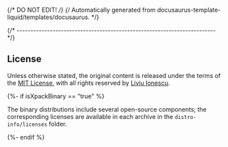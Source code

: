 {/* DO NOT EDIT! */}
{/* Automatically generated from docusaurus-template-liquid/templates/docusaurus. */}

{/* ------------------------------------------------------------------------ */}

## License

Unless otherwise stated, the original content is released under the terms of the
[MIT License](https://opensource.org/license/MIT),
with all rights reserved by
[Liviu Ionescu](https://github.com/ilg-ul).

{%- if isXpackBinary == "true" %}

The binary distributions include several open-source components; the
corresponding licenses are available in each archive in the
`distro-info/licenses` folder.

{%- endif %}
